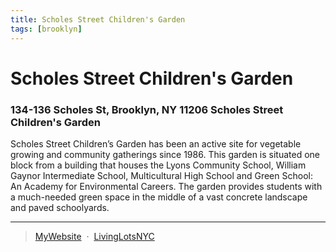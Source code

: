 ```yaml
---
title: Scholes Street Children's Garden 
tags: [brooklyn]
---
```

# Scholes Street Children's Garden 

<NumberOfOrg URL="https://livinglotsnyc.org/lot/58497/" />

### 134-136 Scholes St, Brooklyn, NY 11206 Scholes Street Children's Garden

Scholes Street Children’s Garden has been an active site for vegetable growing and community gatherings since 1986. This garden is situated one block from a building that houses the Lyons Community School, William Gaynor Intermediate School, Multicultural High School and Green School: An Academy for Environmental Careers. The garden provides students with a much-needed green space in the middle of a vast concrete landscape and paved schoolyards.

---
> [MyWebsite](https://www.nyrp.org/en/gardens-and-parks/scholes-street-childrens-garden/) &nbsp;&middot;&nbsp;
> [LivingLotsNYC](https://livinglotsnyc.org/lot/58497/)


